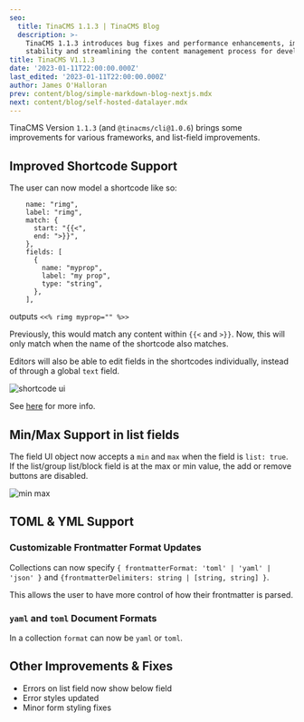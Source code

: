 ```yaml
---
seo:
  title: TinaCMS 1.1.3 | TinaCMS Blog
  description: >-
    TinaCMS 1.1.3 introduces bug fixes and performance enhancements, improving
    stability and streamlining the content management process for developers.
title: TinaCMS V1.1.3
date: '2023-01-11T22:00:00.000Z'
last_edited: '2023-01-11T22:00:00.000Z'
author: James O'Halloran
prev: content/blog/simple-markdown-blog-nextjs.mdx
next: content/blog/self-hosted-datalayer.mdx
---
```


TinaCMS Version `1.1.3` (and `@tinacms/cli@1.0.6`) brings some improvements for various frameworks, and list-field improvements.

## Improved Shortcode Support

The user can now model a shortcode like so:

```
    name: "rimg",
    label: "rimg",
    match: {
      start: "{{<",
      end: ">}}",
    },
    fields: [
      {
        name: "myprop",
        label: "my prop",
        type: "string",
      },
    ],
```

outputs `<<% rimg myprop="" %>>`

Previously, this would match any content within `{{<` and `>}}`. Now, this will only match when the name of the shortcode also matches.

Editors will also be able to edit fields in the shortcodes individually, instead of through a global `text` field.

![shortcode ui](/img/blog/tina-v-1.1.3/shortcodes.png)

See [here](https://tina.io/docs/reference/types/rich-text/#custom-shortcode-syntax) for more info.

## Min/Max Support in list fields

The field UI object now accepts a `min` and `max` when the field is `list: true`. If the list/group list/block field is at the max or min value, the add or remove buttons are disabled.

![min max](/img/blog/tina-v-1.1.3/minmax.png)

## TOML & YML Support

### Customizable Frontmatter Format Updates

Collections can now specify `{ frontmatterFormat: 'toml' | 'yaml' | 'json' }` and `{frontmatterDelimiters: string | [string, string] }`.

This allows the user to have more control of how their frontmatter is parsed.

### `yaml` and `toml` Document Formats

In a collection `format` can now be `yaml` or `toml`.

## Other Improvements & Fixes

* Errors on list field now show below field
* Error styles updated
* Minor form styling fixes

